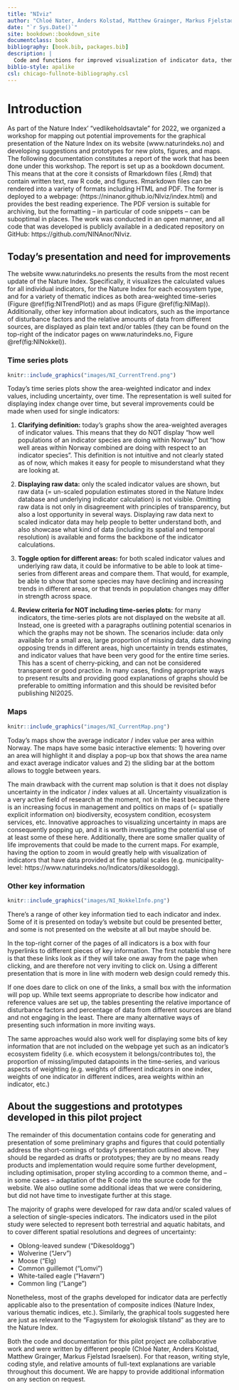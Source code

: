 ```yaml
--- 
title: "NIviz"
author: "Chloé Nater, Anders Kolstad, Matthew Grainger, Markus Fjelstad Israelsen"
date: "`r Sys.Date()`"
site: bookdown::bookdown_site
documentclass: book
bibliography: [book.bib, packages.bib]
description: |
  Code and functions for improved visualization of indicator data, thematic indices, and ecosystem indices from the Norwegian Nature Index work.
biblio-style: apalike
csl: chicago-fullnote-bibliography.csl
---
```


# Introduction

As part of the Nature Index’ “vedlikeholdsavtale” for 2022, we organized a workshop for mapping out potential improvements for the graphical presentation of the Nature Index on its website (www.naturindeks.no) and developing suggestions and prototypes for new plots, figures, and maps. The following documentation constitutes a report of the work that has been done under this workshop. 
The report is set up as a bookdown document. This means that at the core it consists of Rmarkdown files (.Rmd) that contain written text, raw R code, and figures. Rmarkdown files can be rendered into a variety of formats including HTML and PDF. The former is deployed to a webpage: (https://ninanor.github.io/NIviz/index.html) and provides the best reading experience. The PDF version is suitable for archiving, but the formatting – in particular of code snippets – can be suboptimal in places. 
The work was conducted in an open manner, and all code that was developed is publicly available in a dedicated repository on GitHub: https://github.com/NINAnor/NIviz. 

## Today’s presentation and need for improvements
The website www.naturindeks.no presents the results from the most recent update of the Nature Index. Specifically, it visualizes the calculated values for all individual indicators, for the Nature Index for each ecosystem type, and for a variety of thematic indices as both area-weighted time-series (Figure \@ref(fig:NITrendPlot)) and as maps (Figure \@ref(fig:NIMap)). Additionally, other key information about indicators, such as the importance of disturbance factors and the relative amounts of data from different sources, are displayed as plain text and/or tables (they can be found on the top-right of the indicator pages on www.naturindeks.no, Figure \@ref(fig:NINokkel)).   

### Time series plots
```r
knitr::include_graphics("images/NI_CurrentTrend.png")
```

Today's time series plots show the area-weighted indicator and index values, including uncertainty, over time. 
The representation is well suited for displaying index change over time, but several improvements could be made when used for single indicators: 

1. **Clarifying definition:** today's graphs show the area-weighted averages of indicator values. This means that they do NOT display "how well populations of an indicator species are doing within Norway" but "how well areas within Norway combined are doing with respect to an indicator species". This definition is not intuitive and not clearly stated as of now, which makes it easy for people to misunderstand what they are looking at. 

2. **Displaying raw data:** only the scaled indicator values are shown, but raw data (= un-scaled population estimates stored in the Nature Index database and underlying indicator calculation) is not visible. Omitting raw data is not only in disagreement with principles of transparency, but also a lost opportunity in several ways. Displaying raw data next to scaled indicator data may help people to better understand both, and also showcase what kind of data (including its spatial and temporal resolution) is available and forms the backbone of the indicator calculations. 

3. **Toggle option for different areas:** for both scaled indicator values and underlying raw data, it could be informative to be able to look at time-series from different areas and compare them. That would, for example, be able to show that some species may have declining and increasing trends in different areas, or that trends in population changes may differ in strength across space. 

4. **Review criteria for NOT including time-series plots:** for many indicators, the time-series plots are not displayed on the website at all. Instead, one is greeted with a paragraphs outlining potential scenarios in which the graphs may not be shown. The scenarios include: data only available for a small area, large proportion of missing data, data showing opposing trends in different areas, high uncertainty in trends estimates, and indicator values that have been very good for the entire time series. This has a scent of cherry-picking, and can not be considered transparent or good practice. In many cases, finding appropriate ways to present results and providing good explanations of graphs should be preferable to omitting information and this should be revisited befor publishing NI2025. 

### Maps
```r
knitr::include_graphics("images/NI_CurrentMap.png")
```

Today's maps show the average indicator / index value per area within Norway. The maps have some basic interactive elements: 1) hovering over an area will highlight it and display a pop-up box that shows the area name and exact average indicator values and 2) the sliding bar at the bottom allows to toggle between years. 

The main drawback with the current map solution is that it does not display uncertainty in the indicator / index values at all. Uncertainty visualization is a very active field of research at the moment, not in the least because there is an increasing focus in management and politics on maps of (= spatially explicit information on) biodiversity, ecosystem condition, ecosystem services, etc.
Innovative approaches to visualizing uncertainty in maps are consequently popping up, and it is worth investigating the potential use of at least some of these here. 
Additionally, there are some smaller quality of life improvements that could be made to the current maps. For example, having the option to zoom in would greatly help with visualization of indicators that have data provided at fine spatial scales (e.g. municipality-level: https://www.naturindeks.no/Indicators/dikesoldogg).


### Other key information

```r
knitr::include_graphics("images/NI_NokkelInfo.png")
```

There's a range of other key information tied to each indicator and index. Some of it is presented on today's website but could be presented better, and some is not presented on the website at all but maybe should be. 

In the top-right corner of the pages of all indicators is a box with four hyperlinks to different pieces of key information. The first notable thing here is that these links look as if they will take one away from the page when clicking, and are therefore not very inviting to click on. Using a different presentation that is more in line with modern web design could remedy this. 

If one does dare to click on one of the links, a small box with the information will pop up. While text seems appropriate to describe how indicator and reference values are set up, the tables presenting the relative importance of disturbance factors and percentage of data from different sources are bland and not engaging in the least. There are many alternative ways of presenting such information in more inviting ways. 

The same approaches would also work well for displaying some bits of key information that are not included on the webpage yet such as an indicator's ecosystem fidelity (i.e. which ecosystem it belongs/contributes to), the proportion of missing/imputed datapoints in the time-series, and various aspects of weighting (e.g. weights of different indicators in one index, weights of one indicator in different indices, area weights within an indicator, etc.)


## About the suggestions and prototypes developed in this pilot project

The remainder of this documentation contains code for generating and presentation of some preliminary graphs and figures that could potentially address the short-comings of today's presentation outlined above. They should be regarded as drafts or prototypes; they are by no means ready products and implementation would require some further development, including optimisation, proper styling according to a common theme, and -- in some cases -- adaptation of the R code into the source code for the website. We also outline some additional ideas that we were considering, but did not have time to investigate further at this stage. 

The majority of graphs were developed for raw data and/or scaled values of a selection of single-species indicators. The indicators used in the pilot study were selected to represent both terrestrial and aquatic habitats, and to cover different spatial resolutions and degrees of uncertainty:

- Oblong-leaved sundew ("Dikesoldogg")
- Wolverine ("Jerv")
- Moose ("Elg)
- Common guillemot ("Lomvi")
- White-tailed eagle ("Havørn")
- Common ling ("Lange")

Nonetheless, most of the graphs developed for indicator data are perfectly applicable also to the presentation of composite indices (Nature Index, various thematic indices, etc.). Similarly, the graphical tools suggested here are just as relevant to the "Fagsystem for økologisk tilstand" as they are to the Nature Index. 

Both the code and documentation for this pilot project are collaborative work and were written by different people (Chloé Nater, Anders Kolstad, Matthew Grainger, Markus Fjelstad Israelsen). For that reason, writing style, coding style, and relative amounts of full-text explanations are variable throughout this document. We are happy to provide additional information on any section on request.  




